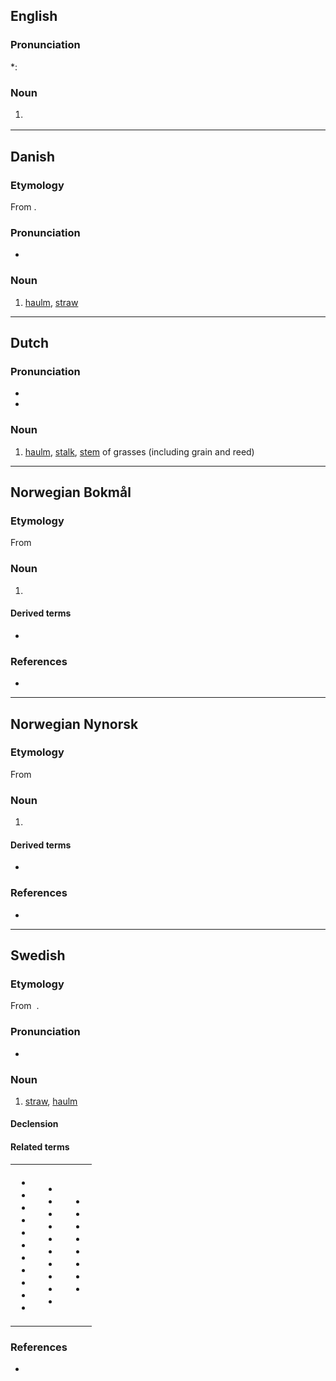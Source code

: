 {{also|Halm}}
==English==

===Pronunciation===
*: {{rhymes|ɔːm|lang=en}}

===Noun===
{{en-noun|~}}

# {{lb|en|botany}} {{alternative spelling of|haulm|lang=en}}

----

==Danish==
{{wikipedia|lang=da}}

===Etymology===
From {{etyl|non|da}} {{m|non|halmr}}.

===Pronunciation===
* {{IPA|/halm/|[halˀm]|lang=da}}

===Noun===
{{da-noun|en|-}}

# [[haulm]], [[straw]]

----

==Dutch==

===Pronunciation===
* {{rhymes|ɑlm|lang=nl}}
* {{audio|Nl-halm.ogg|Audio|lang=nl}}

===Noun===
{{nl-noun|m|-en|halmpje}}

# [[haulm]], [[stalk]], [[stem]] of grasses (including grain and reed)

----

==Norwegian Bokmål==
{{wikipedia|lang=no}}

===Etymology===
From {{der|nb|non|halmr}}

===Noun===
{{head|nb|noun|g=m|definite singular|halmen}}

# {{l|en|straw}}

====Derived terms====
* {{l|nb|halmtak}}

===References===
* {{R:The Bokmål Dictionary}}

----

==Norwegian Nynorsk==
{{wikipedia|lang=nn}}

===Etymology===
From {{der|nn|non|halmr}}

===Noun===
{{head|nn|noun|g=m|definite singular|halmen}}

# {{l|en|straw}}

====Derived terms====
* {{l|nn|halmtak}}

===References===
* {{R:The Nynorsk Dictionary}}

----

==Swedish==

===Etymology===
From {{etyl|non|sv}} {{m|non|halmr}}.

===Pronunciation===
* {{audio|Sv-halm.ogg|Audio|lang=sv}}

===Noun===
{{sv-noun|c}}

# [[straw]], [[haulm]]

====Declension====
{{sv-noun-unc-irreg-c|2=halmen}}

====Related terms====
{|
|- valign=top
|
* {{l|sv|halma}}
* {{l|sv|halmbal}}
* {{l|sv|halmbolster}}
* {{l|sv|halmbädd}}
* {{l|sv|halmfläta}}
* {{l|sv|halmflätning}}
* {{l|sv|halmfärgad}}
* {{l|sv|halmgul}}
* {{l|sv|halmhatt}}
* {{l|sv|halmhylsa}}
* {{l|sv|halmig}}
|
* {{l|sv|halmkärve}}
* {{l|sv|halmmadrass}}
* {{l|sv|halmmatta}}
* {{l|sv|halmpress}}
* {{l|sv|halmrep}}
* {{l|sv|halmsko}}
* {{l|sv|halmslöjd}}
* {{l|sv|halmstack}}
* {{l|sv|Halmstad}}
* {{l|sv|Halmstadsbo}}
|
* {{l|sv|Halmstadslax}}
* {{l|sv|halmstrå}}
* {{l|sv|halmtak}}
* {{l|sv|halmtäckning}}
* {{l|sv|halmtäckt}}
* {{l|sv|halmviska}}
* {{l|sv|sänghalm}}
* {{l|sv|ärthalm}}
|}

===References===
* {{R:SAOL}}